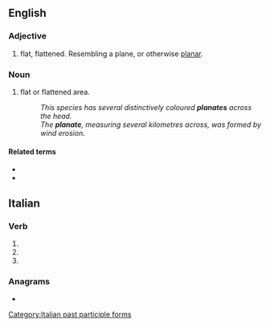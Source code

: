 ==English==
===Adjective===
{{head|en|adjective form}}
# flat, flattened. Resembling a plane, or otherwise [[planar]].

===Noun===
{{en-noun}}

# {{lb|en|entomology|geography}} flat or flattened area.
#: ''This species has several distinctively coloured '''planates''' across the head.''
#: ''The '''planate''', measuring several kilometres across, was formed by wind erosion.''

====Related terms====
* {{l|en|plane}}
* {{l|en|planar}}

==Italian==

===Verb===
{{head|it|verb form}}

# {{inflection of|planare||2|p|pres|indc|lang=it}}
# {{inflection of|planare||2|p|impr|lang=it}}
# {{feminine plural of|planato|lang=it}}

===Anagrams===
* {{l|it|palante}}

[[Category:Italian past participle forms]]